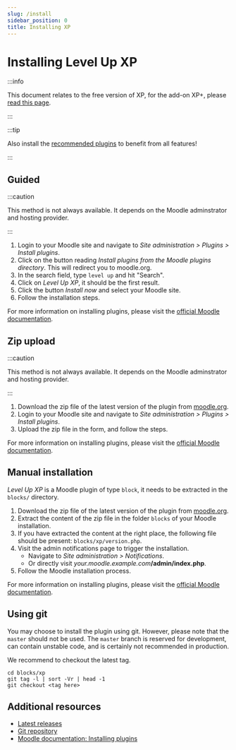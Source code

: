 ```yaml
---
slug: /install
sidebar_position: 0
title: Installing XP
---
```


# Installing Level Up XP

:::info

This document relates to the free version of XP, for the add-on XP+, please [read this page](./plus.mdx).

:::

:::tip

Also install the [recommended plugins](./recommended-plugins.mdx) to benefit from all features!

:::

## Guided

:::caution

This method is not always available. It depends on the Moodle adminstrator and hosting provider.

:::

1. Login to your Moodle site and navigate to _Site administration > Plugins > Install plugins_.
2. Click on the button reading _Install plugins from the Moodle plugins directory_. This will redirect you to moodle.org.
3. In the search field, type `level up` and hit "Search".
4. Click on _Level Up XP_, it should be the first result.
5. Click the button _Install now_ and select your Moodle site.
6. Follow the installation steps.

For more information on installing plugins, please visit the [official Moodle documentation](https://docs.moodle.org/en/Installing_plugins).

## Zip upload

:::caution

This method is not always available. It depends on the Moodle adminstrator and hosting provider.

:::

1. Download the zip file of the latest version of the plugin from [moodle.org](https://moodle.org/plugins/pluginversions.php?plugin=block_xp).
2. Login to your Moodle site and navigate to _Site administration > Plugins > Install plugins_.
3. Upload the zip file in the form, and follow the steps.

For more information on installing plugins, please visit the [official Moodle documentation](https://docs.moodle.org/en/Installing_plugins).

## Manual installation

_Level Up XP_ is a Moodle plugin of type `block`, it needs to be extracted in the `blocks/` directory.

1. Download the zip file of the latest version of the plugin from [moodle.org](https://moodle.org/plugins/pluginversions.php?plugin=block_xp).
2. Extract the content of the zip file in the folder `blocks` of your Moodle installation.
3. If you have extracted the content at the right place, the following file should be present: `blocks/xp/version.php`.
4. Visit the admin notifications page to trigger the installation.
   - Navigate to _Site administration > Notifications_.
   - Or directly visit _your.moodle.example.com_**/admin/index.php**.
5. Follow the Moodle installation process.

For more information on installing plugins, please visit the [official Moodle documentation](https://docs.moodle.org/en/Installing_plugins).

## Using git

You may choose to install the plugin using git. However, please note that the `master` should not be used. The `master` branch is reserved for development, can contain unstable code, and is certainly not recommended in production.

We recommend to checkout the latest tag.

```
cd blocks/xp
git tag -l | sort -Vr | head -1
git checkout <tag here>
```

## Additional resources

- [Latest releases](https://moodle.org/plugins/pluginversions.php?plugin=block_xp)
- [Git repository](https://github.com/FMCorz/moodle-block_xp)
- [Moodle documentation: Installing plugins](https://docs.moodle.org/en/Installing_plugins)
